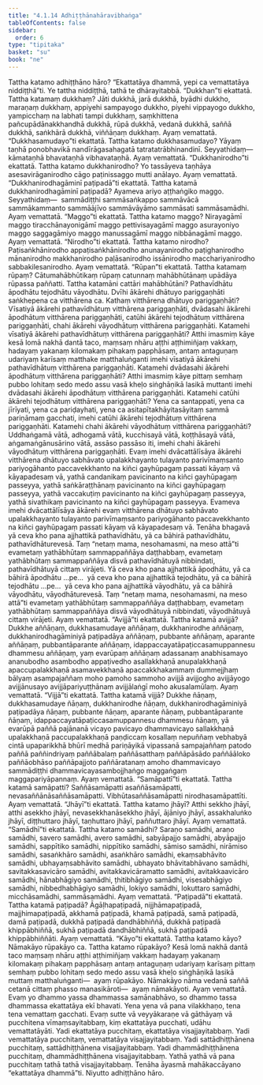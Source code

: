 ```yaml
---
title: "4.1.14 Adhiṭṭhānahāravibhaṅga"
tableOfContents: false
sidebar:
  order: 6
type: "tipitaka"
basket: "su"
book: "ne"
---
```



<DynamicBreadcrumb />

<Division number="46" book="ne" bookNo="27" page="61">

<Paragraph number="396" book="ne">
Tattha katamo adhiṭṭhāno hāro? “Ekattatāya dhammā, yepi ca vemattatāya niddiṭṭhā”ti.
</Paragraph>

<Paragraph number="397" book="ne">
Ye tattha niddiṭṭhā, tathā te dhārayitabbā.
</Paragraph>

<Paragraph number="398" book="ne">
“Dukkhan”ti ekattatā. Tattha katamaṃ dukkhaṃ? Jāti dukkhā, jarā dukkhā, byādhi dukkho, maraṇaṃ dukkhaṃ, appiyehi sampayogo dukkho, piyehi vippayogo dukkho, yampicchaṃ na labhati tampi dukkhaṃ, saṃkhittena pañcupādānakkhandhā dukkhā, rūpā dukkhā, vedanā dukkhā, saññā dukkhā, saṅkhārā dukkhā, viññāṇaṃ dukkhaṃ. Ayaṃ vemattatā.
</Paragraph>

<Paragraph number="399" book="ne">
“Dukkhasamudayo”ti ekattatā. Tattha katamo dukkhasamudayo? Yāyaṃ taṇhā ponobhavikā nandīrāgasahagatā tatratatrābhinandinī. Seyyathidaṃ—  kāmataṇhā bhavataṇhā vibhavataṇhā. Ayaṃ vemattatā.
</Paragraph>

<Paragraph number="400" book="ne">
“Dukkhanirodho”ti ekattatā. Tattha katamo dukkhanirodho? Yo tassāyeva taṇhāya asesavirāganirodho cāgo paṭinissaggo mutti anālayo. Ayaṃ vemattatā.
</Paragraph>

<Paragraph number="401" book="ne">
“Dukkhanirodhagāminī paṭipadā”ti ekattatā. Tattha katamā dukkhanirodhagāminī paṭipadā? Ayameva ariyo aṭṭhaṅgiko maggo. Seyyathidaṃ—  sammādiṭṭhi sammāsaṅkappo sammāvācā sammākammanto sammāājīvo sammāvāyāmo sammāsati sammāsamādhi. Ayaṃ vemattatā.
</Paragraph>

<Paragraph number="402" book="ne">
“Maggo”ti ekattatā. Tattha katamo maggo? Nirayagāmī maggo tiracchānayonigāmī maggo pettivisayagāmī maggo asurayoniyo maggo saggagāmiyo maggo manussagāmī maggo nibbānagāmī maggo. Ayaṃ vemattatā.
</Paragraph>

<Paragraph number="403" book="ne">
“Nirodho”ti ekattatā. Tattha katamo nirodho? Paṭisaṅkhānirodho appaṭisaṅkhānirodho anunayanirodho paṭighanirodho mānanirodho makkhanirodho paḷāsanirodho issānirodho macchariyanirodho sabbakilesanirodho. Ayaṃ vemattatā.
</Paragraph>

<Paragraph number="404" book="ne">
“Rūpan”ti ekattatā. Tattha katamaṃ rūpaṃ? Cātumahābhūtikaṃ rūpaṃ catunnaṃ mahābhūtānaṃ upādāya rūpassa paññatti. Tattha katamāni cattāri mahābhūtāni? Pathavīdhātu āpodhātu tejodhātu vāyodhātu.
</Paragraph>

</Division>
<Division number="47" book="ne" bookNo="27" page="62">

<Paragraph number="405" book="ne">
Dvīhi ākārehi dhātuyo pariggaṇhāti saṅkhepena ca vitthārena ca. Kathaṃ vitthārena dhātuyo pariggaṇhāti? Vīsatiyā ākārehi pathavīdhātuṃ vitthārena pariggaṇhāti, dvādasahi ākārehi āpodhātuṃ vitthārena pariggaṇhāti, catūhi ākārehi tejodhātuṃ vitthārena pariggaṇhāti, chahi ākārehi vāyodhātuṃ vitthārena pariggaṇhāti.
</Paragraph>

<Paragraph number="406" book="ne">
Katamehi vīsatiyā ākārehi pathavīdhātuṃ vitthārena pariggaṇhāti? Atthi imasmiṃ kāye kesā lomā nakhā dantā taco, maṃsaṃ nhāru aṭṭhi aṭṭhimiñjaṃ vakkaṃ, hadayaṃ yakanaṃ kilomakaṃ pihakaṃ papphāsaṃ, antaṃ antaguṇaṃ udariyaṃ karīsaṃ matthake matthaluṅganti imehi vīsatiyā ākārehi pathavīdhātuṃ vitthārena pariggaṇhāti.
</Paragraph>

<Paragraph number="407" book="ne">
Katamehi dvādasahi ākārehi āpodhātuṃ vitthārena pariggaṇhāti? Atthi imasmiṃ kāye pittaṃ semhaṃ pubbo lohitaṃ sedo medo assu vasā kheḷo siṅghāṇikā lasikā muttanti imehi dvādasahi ākārehi āpodhātuṃ vitthārena pariggaṇhāti.
</Paragraph>

<Paragraph number="408" book="ne">
Katamehi catūhi ākārehi tejodhātuṃ vitthārena pariggaṇhāti? Yena ca santappati, yena ca jīrīyati, yena ca pariḍayhati, yena ca asitapītakhāyitasāyitaṃ sammā pariṇāmaṃ gacchati, imehi catūhi ākārehi tejodhātuṃ vitthārena pariggaṇhāti.
</Paragraph>

<Paragraph number="409" book="ne">
Katamehi chahi ākārehi vāyodhātuṃ vitthārena pariggaṇhāti? Uddhaṅgamā vātā, adhogamā vātā, kucchisayā vātā, koṭṭhāsayā vātā, aṅgamaṅgānusārino vātā, assāso passāso iti, imehi chahi ākārehi vāyodhātuṃ vitthārena pariggaṇhāti.
</Paragraph>

<Paragraph number="410" book="ne">
Evaṃ imehi dvācattālīsāya ākārehi vitthārena dhātuyo sabhāvato upalakkhayanto tulayanto parivīmaṃsanto pariyogāhanto paccavekkhanto na kiñci gayhūpagaṃ passati kāyaṃ vā kāyapadesaṃ vā, yathā candanikaṃ pavicinanto na kiñci gayhūpagaṃ passeyya, yathā saṅkāraṭṭhānaṃ pavicinanto na kiñci gayhūpagaṃ passeyya, yathā vaccakuṭiṃ pavicinanto na kiñci gayhūpagaṃ passeyya, yathā sivathikaṃ pavicinanto na kiñci gayhūpagaṃ passeyya. Evameva imehi dvācattālīsāya ākārehi evaṃ vitthārena dhātuyo sabhāvato upalakkhayanto tulayanto parivīmaṃsanto pariyogāhanto paccavekkhanto na kiñci gayhūpagaṃ passati kāyaṃ vā kāyapadesaṃ vā. Tenāha bhagavā yā ceva kho pana ajjhattikā pathavīdhātu, yā ca bāhirā pathavīdhātu, pathavīdhāturevesā. Taṃ “netaṃ mama, nesohamasmi, na meso attā”ti evametaṃ yathābhūtaṃ sammappaññāya daṭṭhabbaṃ, evametaṃ yathābhūtaṃ sammappaññāya disvā pathavīdhātuyā nibbindati, pathavīdhātuyā cittaṃ virājeti. Yā ceva kho pana ajjhattikā āpodhātu, yā ca bāhirā āpodhātu …pe…  yā ceva kho pana ajjhattikā tejodhātu, yā ca bāhirā tejodhātu …pe…  yā ceva kho pana ajjhattikā vāyodhātu, yā ca bāhirā vāyodhātu, vāyodhāturevesā. Taṃ “netaṃ mama, nesohamasmi, na meso attā”ti evametaṃ yathābhūtaṃ sammappaññāya daṭṭhabbaṃ, evametaṃ yathābhūtaṃ sammappaññāya disvā vāyodhātuyā nibbindati, vāyodhātuyā cittaṃ virājeti. Ayaṃ vemattatā.
</Paragraph>

</Division>
<Division number="48" book="ne" bookNo="27" page="64">

<Paragraph number="411" book="ne">
“Avijjā”ti ekattatā. Tattha katamā avijjā? Dukkhe aññāṇaṃ, dukkhasamudaye aññāṇaṃ, dukkhanirodhe aññāṇaṃ, dukkhanirodhagāminiyā paṭipadāya aññāṇaṃ, pubbante aññāṇaṃ, aparante aññāṇaṃ, pubbantāparante aññāṇaṃ, idappaccayatāpaṭiccasamuppannesu dhammesu aññāṇaṃ, yaṃ evarūpaṃ aññāṇaṃ adassanaṃ anabhisamayo ananubodho asambodho appaṭivedho asallakkhaṇā anupalakkhaṇā apaccupalakkhaṇā asamavekkhaṇā apaccakkhakammaṃ dummejjhaṃ bālyaṃ asampajaññaṃ moho pamoho sammoho avijjā avijjogho avijjāyogo avijjānusayo avijjāpariyuṭṭhānaṃ avijjālaṅgī moho akusalamūlaṃ. Ayaṃ vemattatā.
</Paragraph>

<Paragraph number="412" book="ne">
“Vijjā”ti ekattatā. Tattha katamā vijjā? Dukkhe ñāṇaṃ, dukkhasamudaye ñāṇaṃ, dukkhanirodhe ñāṇaṃ, dukkhanirodhagāminiyā paṭipadāya ñāṇaṃ, pubbante ñāṇaṃ, aparante ñāṇaṃ, pubbantāparante ñāṇaṃ, idappaccayatāpaṭiccasamuppannesu dhammesu ñāṇaṃ, yā evarūpā paññā pajānanā vicayo pavicayo dhammavicayo sallakkhaṇā upalakkhaṇā paccupalakkhaṇā paṇḍiccaṃ kosallaṃ nepuññaṃ vebhabyā cintā upaparikkhā bhūrī medhā pariṇāyikā vipassanā sampajaññaṃ patodo paññā paññindriyaṃ paññābalaṃ paññāsatthaṃ paññāpāsādo paññāāloko paññāobhāso paññāpajjoto paññāratanaṃ amoho dhammavicayo sammādiṭṭhi dhammavicayasambojjhaṅgo maggaṅgaṃ maggapariyāpannaṃ. Ayaṃ vemattatā.
</Paragraph>

<Paragraph number="413" book="ne">
“Samāpattī”ti ekattatā. Tattha katamā samāpatti? Saññāsamāpatti asaññāsamāpatti, nevasaññānāsaññāsamāpatti. Vibhūtasaññāsamāpatti nirodhasamāpattīti. Ayaṃ vemattatā.
</Paragraph>

<Paragraph number="414" book="ne">
“Jhāyī”ti ekattatā. Tattha katamo jhāyī? Atthi sekkho jhāyī, atthi asekkho jhāyī, nevasekkhanāsekkho jhāyī, ājāniyo jhāyī, assakhaluṅko jhāyī, diṭṭhuttaro jhāyī, taṇhuttaro jhāyī, paññuttaro jhāyī. Ayaṃ vemattatā.
</Paragraph>

<Paragraph number="415" book="ne">
“Samādhī”ti ekattatā. Tattha katamo samādhi? Saraṇo samādhi, araṇo samādhi, savero samādhi, avero samādhi, sabyāpajjo samādhi, abyāpajjo samādhi, sappītiko samādhi, nippītiko samādhi, sāmiso samādhi, nirāmiso samādhi, sasaṅkhāro samādhi, asaṅkhāro samādhi, ekaṃsabhāvito samādhi, ubhayaṃsabhāvito samādhi, ubhayato bhāvitabhāvano samādhi, savitakkasavicāro samādhi, avitakkavicāramatto samādhi, avitakkaavicāro samādhi, hānabhāgiyo samādhi, ṭhitibhāgiyo samādhi, visesabhāgiyo samādhi, nibbedhabhāgiyo samādhi, lokiyo samādhi, lokuttaro samādhi, micchāsamādhi, sammāsamādhi. Ayaṃ vemattatā.
</Paragraph>

<Paragraph number="416" book="ne">
“Paṭipadā”ti ekattatā. Tattha katamā paṭipadā? Āgāḷhapaṭipadā, nijjhāmapaṭipadā, majjhimapaṭipadā, akkhamā paṭipadā, khamā paṭipadā, samā paṭipadā, damā paṭipadā, dukkhā paṭipadā dandhābhiññā, dukkhā paṭipadā khippābhiññā, sukhā paṭipadā dandhābhiññā, sukhā paṭipadā khippābhiññāti. Ayaṃ vemattatā.
</Paragraph>

<Paragraph number="417" book="ne">
“Kāyo”ti ekattatā. Tattha katamo kāyo? Nāmakāyo rūpakāyo ca. Tattha katamo rūpakāyo? Kesā lomā nakhā dantā taco maṃsaṃ nhāru aṭṭhi aṭṭhimiñjaṃ vakkaṃ hadayaṃ yakanaṃ kilomakaṃ pihakaṃ papphāsaṃ antaṃ antaguṇaṃ udariyaṃ karīsaṃ pittaṃ semhaṃ pubbo lohitaṃ sedo medo assu vasā kheḷo siṅghāṇikā lasikā muttaṃ matthaluṅganti—  ayaṃ rūpakāyo. Nāmakāyo nāma vedanā saññā cetanā cittaṃ phasso manasikāroti—  ayaṃ nāmakāyoti. Ayaṃ vemattatā.
</Paragraph>

<Paragraph number="418" book="ne">
Evaṃ yo dhammo yassa dhammassa samānabhāvo, so dhammo tassa dhammassa ekattatāya ekī bhavati. Yena yena vā pana vilakkhaṇo, tena tena vemattaṃ gacchati. Evaṃ sutte vā veyyākaraṇe vā gāthāyaṃ vā pucchitena vīmaṃsayitabbaṃ, kiṃ ekattatāya pucchati, udāhu vemattatāyāti. Yadi ekattatāya pucchitaṃ, ekattatāya visajjayitabbaṃ. Yadi vemattatāya pucchitaṃ, vemattatāya visajjayitabbaṃ. Yadi sattādhiṭṭhānena pucchitaṃ, sattādhiṭṭhānena visajjayitabbaṃ. Yadi dhammādhiṭṭhānena pucchitaṃ, dhammādhiṭṭhānena visajjayitabbaṃ. Yathā yathā vā pana pucchitaṃ tathā tathā visajjayitabbaṃ. Tenāha āyasmā mahākaccāyano “ekattatāya dhammā”ti.

</Paragraph>
</Division>

<Paragraph number="419" type="center" book="ne">
Niyutto adhiṭṭhāno hāro.
</Paragraph>